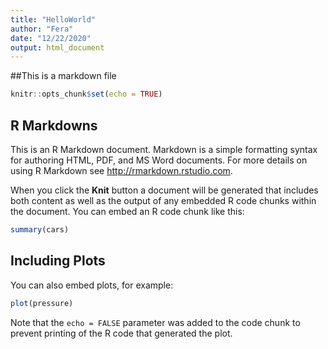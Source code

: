 ```yaml
---
title: "HelloWorld"
author: "Fera"
date: "12/22/2020"
output: html_document
---
```

##This is a markdown file

```r
knitr::opts_chunk$set(echo = TRUE)
```

## R Markdowns

This is an R Markdown document. Markdown is a simple formatting syntax for authoring HTML, PDF, and MS Word documents. For more details on using R Markdown see <http://rmarkdown.rstudio.com>.

When you click the **Knit** button a document will be generated that includes both content as well as the output of any embedded R code chunks within the document. You can embed an R code chunk like this:

```r
summary(cars)
```

## Including Plots

You can also embed plots, for example:

```r
plot(pressure)
```

Note that the `echo = FALSE` parameter was added to the code chunk to prevent printing of the R code that generated the plot.
